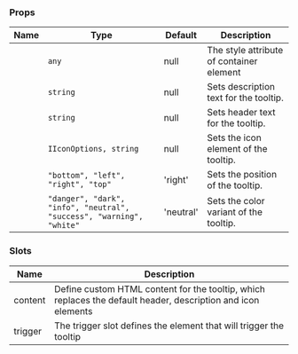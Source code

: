 
### Props

| Name | Type | Default | Description |
| ---- | ---- | ------- | ----------- |
| <TkBadge label="containerStyle" variant="primary" size="large" type="filledlight"/> | <code>any</code> | null | The style attribute of container element |
| <TkBadge label="description" variant="primary" size="large" type="filledlight"/> | <code>string</code> | null | Sets description text for the tooltip. |
| <TkBadge label="header" variant="primary" size="large" type="filledlight"/> | <code>string</code> | null | Sets header text for the tooltip. |
| <TkBadge label="icon" variant="primary" size="large" type="filledlight"/> | <code>IIconOptions, string</code> | null | Sets the icon element of the tooltip. |
| <TkBadge label="position" variant="primary" size="large" type="filledlight"/> | <code>"bottom", "left", "right", "top"</code> | 'right' | Sets the position of the tooltip. |
| <TkBadge label="variant" variant="primary" size="large" type="filledlight"/> | <code>"danger", "dark", "info", "neutral", "success", "warning", "white"</code> | 'neutral' | Sets the color variant of the tooltip. |

### Slots

| Name | Description |
| ---- | ----------- |
| content | Define custom HTML content for the tooltip, which replaces the default header, description and icon elements |
| trigger | The trigger slot defines the element that will trigger the tooltip |
